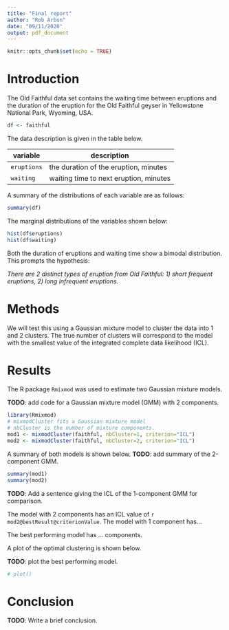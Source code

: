 ```yaml
---
title: "Final report"
author: "Rob Arbon"
date: "09/11/2020"
output: pdf_document
---
```


```r
knitr::opts_chunk$set(echo = TRUE)
```

# Introduction

The Old Faithful data set contains the waiting time between eruptions and the duration of the eruption for the Old Faithful geyser in Yellowstone National Park, Wyoming, USA. 

```r
df <- faithful
```

The data description is given in the table below. 

| variable | description | 
| - | - |
| `eruptions` | the duration of the eruption, minutes |
| `waiting` | waiting time to next eruption, minutes | 


A  summary of the distributions of each variable are as follows:

```r
summary(df)
```

The marginal distributions of the variables shown below: 

```r
hist(df$eruptions)
hist(df$waiting)
```

Both the duration of eruptions and waiting time show a bimodal distribution. This prompts the hypothesis: 

*There are 2 distinct types of eruption from Old Faithful: 1) short frequent eruptions, 2) long infrequent eruptions.*


# Methods

We will test this using a Gaussian mixture model to cluster the data into 1 and 2 clusters. 
The true number of clusters will correspond to the model with the smallest value of the integrated complete data likelihood (ICL).  

# Results

The R package `Rmixmod` was used to estimate two Gaussian mixture models. 

**TODO**: add code for a Gaussian mixture model (GMM) with 2 components. 
```r
library(Rmixmod)
# mixmodCluster fits a Gaussian mixture model
# nbCluster is the number of mixture components. 
mod1 <- mixmodCluster(faithful, nbCluster=1, criterion="ICL")
mod2 <- mixmodCluster(faithful, nbCluster=2, criterion="ICL")
```

A summary of both models is shown below. 
**TODO**: add summary of the 2-component GMM. 
```r
summary(mod1)
summary(mod2)
```

**TODO**: Add a sentence giving the ICL of the 1-component GMM for comparison. 

The model with 2 components has an ICL value of `r mod2@bestResult@criterionValue`. 
The model with 1 component has...

The best performing model has ... components. 

A plot of the optimal clustering is shown below. 

**TODO**: plot the best performing model. 

```r
# plot()
```

# Conclusion

**TODO**: Write a brief conclusion. 


